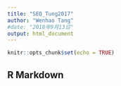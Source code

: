 ```yaml
---
title: "SEQ_Tung2017"
author: "Wenhao Tang"
#date: "2018年9月13日"
output: html_document
---
```


```r
knitr::opts_chunk$set(echo = TRUE)
```

## R Markdown
